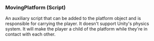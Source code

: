 ### MovingPlatform (Script)

An auxiliary script that can be added to the platform object and is responsible for carrying the player. It doesn't support Unity's physics system. It will make the player a child of the platform while they're in contact with each other.
